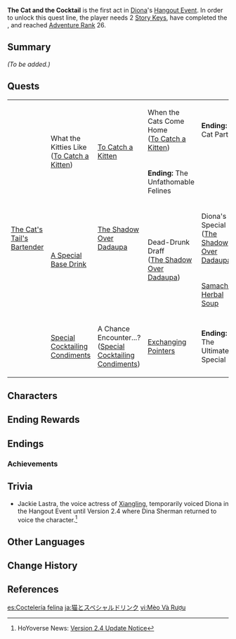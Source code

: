 {{Meta
|missing_summary = yes
}}
{{Act Infobox
|image          = Story Card Hangout Diona.png
|type           = Story
|group          = Hangout Event
|actNum         = I
|character      = Diona
|ARReq          = 26
|archonQuestReq = [[Prologue]] Act III: [[Song of the Dragon and Freedom]]
|keyReq         = 2
}}
'''The Cat and the Cocktail''' is the first act in [[Diona]]'s [[Hangout Event]]. In order to unlock this quest line, the player needs 2 [[Story Key]]s, have completed the {{Quest|Song of the Dragon and Freedom}}, and reached [[Adventure Rank]] 26.

==Summary==
''(To be added.)''
{{clr}}
==Quests==
{|class="wikitable" style="width:100%;"
|-
| rowspan="5"|[[The Cat's Tail's Bartender]]
| rowspan="2"|What the Kitties Like<br>([[To Catch a Kitten]])
| rowspan="2"|[[To Catch a Kitten#To Catch a Kitten|To Catch a Kitten]]
|When the Cats Come Home<br>([[To Catch a Kitten#When the Cats Come Home|To Catch a Kitten]])
|'''Ending:''' Cat Party
|-
|'''Ending:''' The Unfathomable Felines
|-
| rowspan="2"|[[A Special Base Drink]]
|[[The Shadow Over Dadaupa]]
| rowspan="2"|Dead-Drunk Draff<br>([[The Shadow Over Dadaupa#Dead-Drunk Draff|The Shadow Over Dadaupa]])
|Diona's Special<br>([[The Shadow Over Dadaupa#Diona.27s Special|The Shadow Over Dadaupa]])
|'''Ending:''' Diona's Special
|-
|
|[[The Shadow Over Dadaupa#Samachurl Herbal Soup|Samachurl Herbal Soup]]
|A Sobering Affair<br>([[Samachurl Herbal Soup]])
|'''Ending:''' "I... Only Had... a Little..."
|-
|[[Special Cocktailing Condiments]]
|A Chance Encounter...?<br>([[Special Cocktailing Condiments#A Chance Encounter....3F|Special Cocktailing Condiments]])
|[[Exchanging Pointers]]
|'''Ending:''' The Ultimate Special
|}

==Characters==
{{Character Appearances|type=Hangout Event}}

==Ending Rewards==
{{Hangout Event Rewards
|1 hangout memory = {{Card|Adventure EXP|100}}<!--
------------------->{{Card|Primogem|20}}<!--
------------------->{{Card|Guide to Freedom|3}}
|2 hangout memory = {{Card|Adventure EXP|100}}<!--
------------------->{{Card|Hero's Wit|5}}<!--
------------------->{{Card|Shivada Jade Fragment|3}}
|3 hangout memory = {{Card|Adventure EXP|100}}<!--
------------------->{{Card|Primogem|20}}<!--
------------------->{{Card|Definitely Not Bar Food!|5}}
|4 hangout memory = {{Card|Adventure EXP|100}}<!--
------------------->{{Card|Hero's Wit|5}}<!--
------------------->{{Card|Shivada Jade Fragment|3}}
|5 hangout memory = {{Card|Adventure EXP|100}}<!--
------------------->{{Card|Primogem|20}}<!--
------------------->{{Card|Guide to Freedom|3}}
}}

==Endings==
{{Hangout Event Endings
|character    = Diona
|act          = 1
|ending1      = Cat Party
|ending1_text = Looks like a cat party is about to get started at The Cat's Tail.
|ending2      = The Unfathomable Felines
|ending2_text = Cats truly are... inscrutable creatures...
|ending3      = Diona's Special
|ending3_text = If it's mixed by Diona... surely it can't be that bad?
|ending4      = "I... Only Had... a Little..."
|ending4_text = Wine is fine... in moderation.
|ending5      = The Ultimate Special
|ending5_text = "Grr... STOP JOKING AROUND! You two old drunks!"
}}

===Achievements===
{{Achievement Topic Table|quest=The Cat and the Cocktail|requirements=1}}

==Trivia==
* Jackie Lastra, the voice actress of [[Xiangling]], temporarily voiced Diona in the Hangout Event until Version 2.4 where Dina Sherman returned to voice the character.<ref>HoYoverse News: [https://genshin.hoyoverse.com/en/news/detail/18271 Version 2.4 Update Notice]</ref>

==Other Languages==
{{Other Languages
|en      = The Cat and the Cocktail
|zhs     = 猫与特调酒
|zhs_rm  = Māo yǔ Tè Tiáojiǔ
|zht     = 貓與特調酒
|zht_rm  = Māo yǔ Tè Tiáojiǔ
|zh_tl   = The Cat and the Specially-Mixed Cocktail
|ja      = 猫とスペシャルドリンク
|ja_rm   = Neko to Supesharu Dorinku
|ja_tl   = The Cat and the Special Drink
|ko      = 고양이와 칵테일
|ko_tl   = The Cat and the Cocktail
|es      = Coctelería felina
|es_tl   = Feline Cocktail Bar
|fr      = Cocktail spécial de chat
|fr_tl   = Cat's Special Cocktail
|ru      = Котик и её особый коктейль
|ru_tl   = The Kitty and Her Special Cocktail
|th      = เหมียวน้อยและเครื่องดื่มสูตรพิเศษ
|th_rm   = 
|th_tl   = 
|vi      = Mèo Và Rượu
|vi_tl   = Cat and Alcohol
|de      = Kätzchen mit Spezialgetränk
|de_tl   = Kitten With A Special Drink
|id      = Kucing dan Koktail
|id_tl   = The Cat and the Cocktail
|pt      = O Gato e Bebida Especial
|pt_tl   = 
|tr      = Kedi ve Kokteyl
|tr_tl   = 
|it      = Il gatto e il cocktail
|it_tl   = 
}}

==Change History==
{{Change History|1.5}}

==References==
{{Reflist}}

[[es:Coctelería felina]]
[[ja:猫とスペシャルドリンク]]
[[vi:Mèo Và Rượu]]